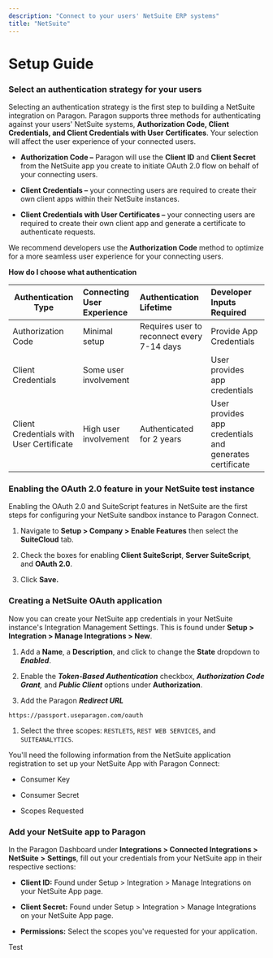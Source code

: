 ```yaml
---
description: "Connect to your users' NetSuite ERP systems"
title: "NetSuite"
---
```


# Setup Guide

### **Select an authentication strategy for your users**

Selecting an authentication strategy is the first step to building a NetSuite integration on Paragon. Paragon supports three methods for authenticating against your users' NetSuite systems, **Authorization Code, Client Credentials, and Client Credentials with User Certificates**. Your selection will affect the user experience of your connected users.

* **Authorization Code –** Paragon will use the **Client ID** and **Client Secret** from the NetSuite app you create to initiate OAuth 2.0 flow on behalf of your connecting users.&#x20;

* **Client Credentials –** your connecting users are required to create their own client apps within their NetSuite instances.

* **Client Credentials with User Certificates –** your connecting users are required to create their own client app and generate a certificate to authenticate requests.

We recommend developers use the **Authorization Code** method to optimize for a more seamless user experience for your connecting users.&#x20;

**How do I choose what authentication**

| Authentication Type                      | Connecting User Experience | **Authentication Lifetime**                | Developer Inputs Required                               |
| ---------------------------------------- | :------------------------- | :----------------------------------------- | :------------------------------------------------------ |
| Authorization Code                       | Minimal setup              | Requires user to reconnect every 7-14 days | Provide App Credentials                                 |
| Client Credentials                       | Some user involvement      |                                            | User provides app credentials                           |
| Client Credentials with User Certificate | High user involvement      | Authenticated for 2 years                  | User provides app credentials and generates certificate |

### **Enabling the OAuth 2.0 feature in your NetSuite test instance**

Enabling the OAuth 2.0 and SuiteScript features in NetSuite are the first steps for configuring your NetSuite sandbox instance to Paragon Connect.

1. Navigate to **Setup > Company > Enable Features** then select the **SuiteCloud** tab.

2. Check the boxes for enabling **Client SuiteScript**, **Server SuiteScript**, and **OAuth 2.0**.

3. Click **Save.**&#x20;

### **Creating a NetSuite OAuth application**

Now you can create your NetSuite app credentials in your NetSuite instance's Integration Management Settings. This is found under **Setup > Integration > Manage Integrations > New**.

1. Add a **Name**, a **Description**, and click to change the **State** dropdown to ***Enabled***.

2. Enable the ***Token-Based Authentication*** checkbox, ***Authorization Code Grant**,* and ***Public Client*** options under **Authorization**.

3. Add the Paragon ***Redirect URL***

```
https://passport.useparagon.com/oauth
```

1. Select the three scopes: `RESTLETS`, `REST WEB SERVICES`, and `SUITEANALYTICS`.

You'll need the following information from the NetSuite application registration to set up your NetSuite App with Paragon Connect:

* Consumer Key

* Consumer Secret

* Scopes Requested

### Add your NetSuite app to Paragon

In the Paragon Dashboard under **Integrations > Connected Integrations >** **NetSuite** **>** **Settings**, fill out your credentials from your NetSuite app in their respective sections:

* **Client ID:** Found under Setup > Integration > Manage Integrations on your NetSuite App page.

* **Client Secret:** Found under Setup > Integration > Manage Integrations on your NetSuite App page.

* **Permissions:** Select the scopes you've requested for your application.

Test